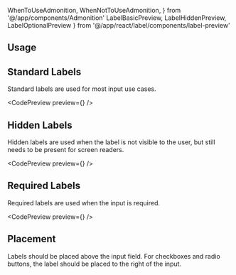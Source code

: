 ---
---

  WhenToUseAdmonition,
  WhenNotToUseAdmonition,
} from '@/app/components/Admonition'
  LabelBasicPreview,
  LabelHiddenPreview,
  LabelOptionalPreview
} from '@/app/react/label/components/label-preview'

## Usage

<WhenToUseAdmonition description="When you use an input in the UI, regardless if it has a visible label or not." />

<WhenNotToUseAdmonition description="Labels should always accompany any type of input." />


## Standard Labels

Standard labels are used for most input use cases.

<CodePreview preview={<LabelOptionalPreview />} />

<WhenToUseAdmonition description="When you use any type of standard inputs within a form." />

## Hidden Labels

Hidden labels are used when the label is not visible to the user, but still needs to be present for screen readers.

<CodePreview preview={<LabelHiddenPreview />} />

<WhenToUseAdmonition description="When you need an input that doesn't use a visual label (i.e., global search input)" />

## Required Labels

Required labels are used when the input is required.

<CodePreview preview={<LabelBasicPreview />} />

<WhenToUseAdmonition description="When the input is required." />

## Placement

Labels should be placed above the input field. For checkboxes and radio buttons, the label should be placed to the right of the input.
